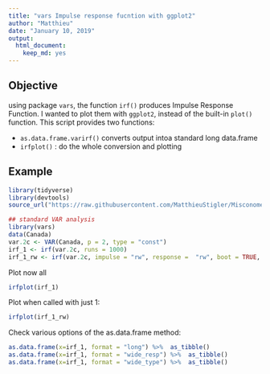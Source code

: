 ```yaml
---
title: "vars Impulse response fucntion with ggplot2"
author: "Matthieu"
date: "January 10, 2019"
output:
  html_document:
    keep_md: yes
---
```



## Objective

using package `vars`, the function `irf()` produces Impulse Response Function. I wanted to plot them with `ggplot2`, instead of the built-in `plot()` function. This script provides two functions:

* `as.data.frame.varirf()` converts output intoa  standard long data.frame
* `irfplot()` : do the whole conversion and plotting

## Example


```r
library(tidyverse)
library(devtools)
source_url("https://raw.githubusercontent.com/MatthieuStigler/Misconometrics/master/irf_for_ggplot/as.data.frame.varirf.R")

## standard VAR analysis
library(vars)
data(Canada)
var.2c <- VAR(Canada, p = 2, type = "const")
irf_1 <- irf(var.2c, runs = 1000)
irf_1_rw <- irf(var.2c, impulse = "rw", response =  "rw", boot = TRUE, runs = 500)
```


Plot now all

```r
irfplot(irf_1)

```

Plot when called with just 1:

```r
irfplot(irf_1_rw)
```

Check various options of the as.data.frame method:

```r
as.data.frame(x=irf_1, format = "long") %>%  as_tibble()
as.data.frame(x=irf_1, format = "wide_resp") %>%  as_tibble()
as.data.frame(x=irf_1, format = "wide_type") %>%  as_tibble()
```

  


